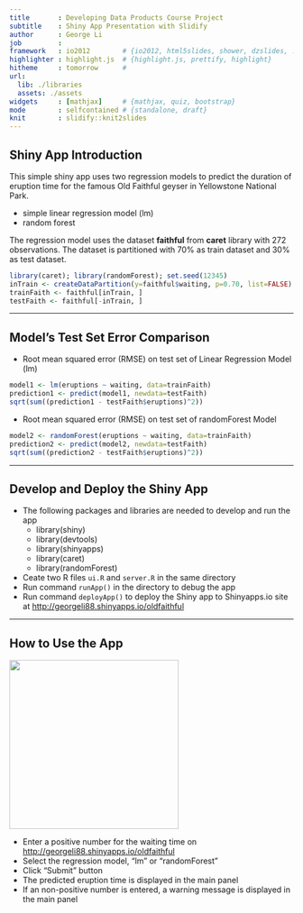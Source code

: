 ```yaml
---
title       : Developing Data Products Course Project
subtitle    : Shiny App Presentation with Slidify
author      : George Li
job         : 
framework   : io2012        # {io2012, html5slides, shower, dzslides, ...}
highlighter : highlight.js  # {highlight.js, prettify, highlight}
hitheme     : tomorrow      # 
url:
  lib: ./libraries
  assets: ./assets
widgets     : [mathjax]     # {mathjax, quiz, bootstrap}
mode        : selfcontained # {standalone, draft}
knit        : slidify::knit2slides
---
```


## Shiny App Introduction

This simple shiny app uses two regression models to predict the duration of eruption time for the famous Old Faithful geyser in Yellowstone National Park.   

- simple linear regression model (lm)  
- random forest  

The regression model uses the dataset **faithful** from  **caret** library with 272 observations. The dataset is partitioned with 70% as train dataset and 30% as test dataset.

```r
library(caret); library(randomForest); set.seed(12345)
inTrain <- createDataPartition(y=faithful$waiting, p=0.70, list=FALSE)
trainFaith <- faithful[inTrain, ]
testFaith <- faithful[-inTrain, ]
```

---  

## Model's Test Set Error Comparison

- Root mean squared error (RMSE) on test set of Linear Regression Model (lm)

```r
model1 <- lm(eruptions ~ waiting, data=trainFaith)
prediction1 <- predict(model1, newdata=testFaith)
sqrt(sum((prediction1 - testFaith$eruptions)^2))
```

- Root mean squared error (RMSE) on test set of randomForest Model
```r
model2 <- randomForest(eruptions ~ waiting, data=trainFaith)
prediction2 <- predict(model2, newdata=testFaith)
sqrt(sum((prediction2 - testFaith$eruptions)^2))
```

---  

## Develop and Deploy the Shiny App
- The following packages and libraries are needed to develop and run the app 
    - library(shiny)  
    - library(devtools)  
    - library(shinyapps)  
    - library(caret)  
    - library(randomForest)  
- Ceate two R files `ui.R` and `server.R` in the same directory  
- Run command `runApp()` in the directory to debug the app
- Run command `deployApp()` to deploy the Shiny app to Shinyapps.io site at [http://georgeli88.shinyapps.io/oldfaithful](http://georgeli88.shinyapps.io/oldfaithful)

---  

## How to Use the App

<img class=center src=./assets/img/Oldfaithful_ShinyApp.png height=300>

- Enter a positive number for the waiting time on [http://georgeli88.shinyapps.io/oldfaithful](http://georgeli88.shinyapps.io/oldfaithful)
- Select the regression model, "lm" or "randomForest"  
- Click "Submit" button  
- The predicted eruption time is displayed in the main panel   
- If an non-positive number is entered, a warning message is displayed in the main panel 



